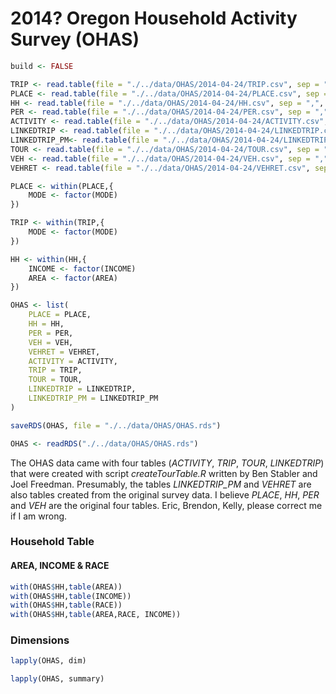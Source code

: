 # 2014? Oregon Household Activity Survey (OHAS)

```r
build <- FALSE
```

```r
TRIP <- read.table(file = "./../data/OHAS/2014-04-24/TRIP.csv", sep = ",", header = TRUE, row.names = 1)
PLACE <- read.table(file = "./../data/OHAS/2014-04-24/PLACE.csv", sep = ",", header = TRUE, row.names = 1)
HH <- read.table(file = "./../data/OHAS/2014-04-24/HH.csv", sep = ",", header = TRUE, row.names = 1)
PER <- read.table(file = "./../data/OHAS/2014-04-24/PER.csv", sep = ",", header = TRUE, row.names = 1)
ACTIVITY <- read.table(file = "./../data/OHAS/2014-04-24/ACTIVITY.csv", sep = ",", header = TRUE, row.names = 1)
LINKEDTRIP <- read.table(file = "./../data/OHAS/2014-04-24/LINKEDTRIP.csv", sep = ",", header = TRUE, row.names = 1)
LINKEDTRIP_PM<- read.table(file = "./../data/OHAS/2014-04-24/LINKEDTRIP_PM.csv", sep = ",", header = TRUE, row.names = 1)
TOUR <- read.table(file = "./../data/OHAS/2014-04-24/TOUR.csv", sep = ",", header = TRUE, row.names = 1)
VEH <- read.table(file = "./../data/OHAS/2014-04-24/VEH.csv", sep = ",", header = TRUE, row.names = 1)
VEHRET <- read.table(file = "./../data/OHAS/2014-04-24/VEHRET.csv", sep = ",", header = TRUE, row.names = 1)
```

```r
PLACE <- within(PLACE,{
    MODE <- factor(MODE)
})
```

```r
TRIP <- within(TRIP,{
    MODE <- factor(MODE)
})
```

```r
HH <- within(HH,{
    INCOME <- factor(INCOME)
    AREA <- factor(AREA)
})
```

```r
OHAS <- list(
    PLACE = PLACE,
    HH = HH,
    PER = PER,
    VEH = VEH,
    VEHRET = VEHRET,
    ACTIVITY = ACTIVITY,
    TRIP = TRIP,
    TOUR = TOUR,
    LINKEDTRIP = LINKEDTRIP,
    LINKEDTRIP_PM = LINKEDTRIP_PM
)
```

```r
saveRDS(OHAS, file = "./../data/OHAS/OHAS.rds")
```

```r
OHAS <- readRDS("./../data/OHAS/OHAS.rds")
```

The OHAS data came with four tables (_ACTIVITY_, _TRIP_, _TOUR_,
_LINKEDTRIP_) that were created with script _createTourTable.R_
written by Ben Stabler and Joel Freedman.  Presumably, the tables
_LINKEDTRIP_PM_ and _VEHRET_ are also tables created from the original
survey data.  I believe _PLACE_, _HH_, _PER_ and _VEH_ are the
original four tables.  Eric, Brendon, Kelly, please correct me if I am
wrong.

### Household Table
#### AREA, INCOME & RACE
```r
with(OHAS$HH,table(AREA))
with(OHAS$HH,table(INCOME))
with(OHAS$HH,table(RACE))
with(OHAS$HH,table(AREA,RACE, INCOME))
```

### Dimensions
```r
lapply(OHAS, dim)
```

```r
lapply(OHAS, summary)
```
